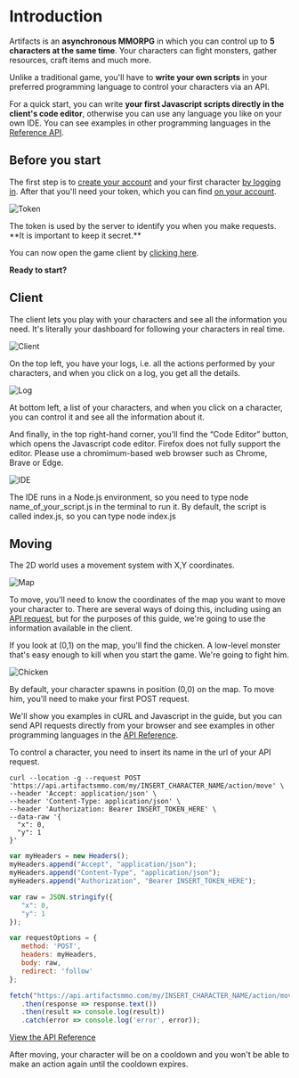
# Introduction

Artifacts is an **asynchronous MMORPG** in which you can control up to **5 characters at the same time**. Your characters can fight monsters, gather resources, craft items and much more. 

Unlike a traditional game, you'll have to **write your own scripts** in your preferred programming language to control your characters via an API.

For a quick start, you can write **your first Javascript scripts directly in the client's code editor**, otherwise you can use any language you like on your own IDE.  You can see examples in other programming languages in the [Reference API](https://api.artifactsmmo.com/docs/#/).


 
 
## Before you start

The first step is to [create your account](https://artifactsmmo.com/account/create) and your first character [by logging in](https://artifactsmmo.com/account/characters).
After that you'll need your token, which you can find [on your account](https://artifactsmmo.com/account/).
 
![Token](https://artifactsmmo.com/images/docs/token.png)

<Callout type="warning" emoji="⚠️">
The token is used by the server to identify you when you make requests.&#x20;
**It is important to keep it secret.**
</Callout>
 
You can now open the game client by [clicking here](https://artifactsmmo.com/client). 


**Ready to start?**

## Client

 The client lets you play with your characters and see all the information you need. It's literally your dashboard for following your characters in real time.

![Client](https://artifactsmmo.com/images/docs/scgame1.png)

On the top left, you have your logs, i.e. all the actions performed by your characters, and when you click on a log, you get all the details.

![Log](https://artifactsmmo.com/images/docs/log_example.png)

At bottom left, a list of your characters, and when you click on a character, you can control it and see all the information about it.

And finally, in the top right-hand corner, you'll find the “Code Editor” button, which opens the Javascript code editor.
<Callout type="warning" emoji="⚠️">
Firefox does not fully support the editor. Please use a chromimum-based web browser such as Chrome, Brave or Edge.
</Callout>

![IDE](https://artifactsmmo.com/images/docs/ide.png)

The IDE runs in a Node.js environment, so you need to type node name_of_your_script.js in the terminal to run it. By default, the script is called index.js, so you can type node index.js

## Moving

The 2D world uses a movement system with X,Y coordinates.

![Map](https://artifactsmmo.com/images/docs/map.png)

To move, you'll need to know the coordinates of the map you want to move your character to. There are several ways of doing this, including using an [API request](https://api.artifactsmmo.com/docs/#/operations/all_maps_maps__get), but for the purposes of this guide, we're going to use the information available in the client.

If you look at (0,1) on the map, you'll find the chicken. A low-level monster that's easy enough to kill when you start the game. We're going to fight him.

![Chicken](https://artifactsmmo.com/images/docs/chicken.png)

By default, your character spawns in position (0,0) on the map. To move him, you'll need to make your first POST request.  

We'll show you examples in cURL and Javascript in the guide, but you can send API requests directly from your browser and see examples in other programming languages in the [API Reference](https://api.artifactsmmo.com/docs/#/operations/action_move_my__name__action_move_post).

<Callout type="info" emoji="ℹ️">
To control a character, you need to insert its name in the url of your API request.
</Callout>

```http filename="cURL" copy
curl --location -g --request POST 'https://api.artifactsmmo.com/my/INSERT_CHARACTER_NAME/action/move' \
--header 'Accept: application/json' \
--header 'Content-Type: application/json' \
--header 'Authorization: Bearer INSERT_TOKEN_HERE' \
--data-raw '{
  "x": 0,
  "y": 1
}'
```
```js filename="Javascript" copy
var myHeaders = new Headers();
myHeaders.append("Accept", "application/json");
myHeaders.append("Content-Type", "application/json");
myHeaders.append("Authorization", "Bearer INSERT_TOKEN_HERE");

var raw = JSON.stringify({
   "x": 0,
   "y": 1
});

var requestOptions = {
   method: 'POST',
   headers: myHeaders,
   body: raw,
   redirect: 'follow'
};

fetch("https://api.artifactsmmo.com/my/INSERT_CHARACTER_NAME/action/move", requestOptions)
   .then(response => response.text())
   .then(result => console.log(result))
   .catch(error => console.log('error', error));
```

[View the API Reference](https://api.artifactsmmo.com/docs/#/operations/action_move_my__name__action_move_post)

After moving, your character will be on a cooldown and you won't be able to make an action again until the cooldown expires. 